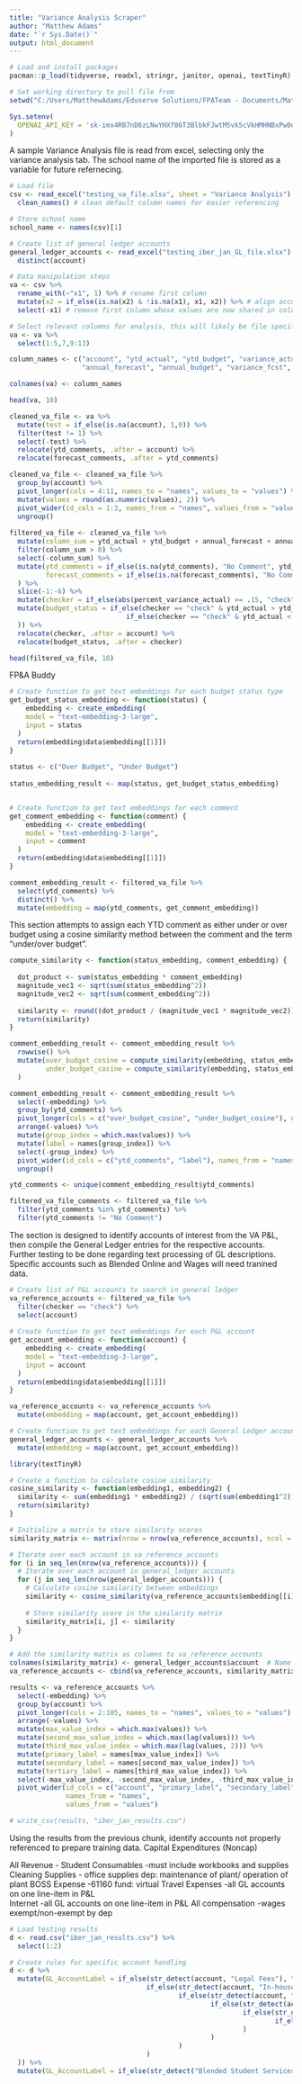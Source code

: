 ---
title: "Variance Analysis Scraper"
author: "Matthew Adams"
date: "`r Sys.Date()`"
output: html_document
---

```{r setup, include=FALSE}
# Load and install packages
pacman::p_load(tidyverse, readxl, stringr, janitor, openai, textTinyR)

# Set working directory to pull file from
setwd("C:/Users/MatthewAdams/Eduserve Solutions/FPATeam - Documents/Matthew Adams/CSUSA Projects/Scrape VA Files")

Sys.setenv(
  OPENAI_API_KEY = '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'
)
```


A sample Variance Analysis file is read from excel, selecting only the variance analysis tab. The school name of the imported file is stored as a variable for future refernecing. 
```{r data}
# Load file
csv <- read_excel("testing_va_file.xlsx", sheet = "Variance Analysis") %>% 
  clean_names() # clean default column names for easier referencing

# Store school name
school_name <- names(csv)[1]

# Create list of general ledger accounts 
general_ledger_accounts <- read_excel("testing_iber_jan_GL_file.xlsx") %>% 
  distinct(account)

# Data manipulation steps
va <- csv %>% 
  rename_with(~"x1", 1) %>% # rename first column 
  mutate(x2 = if_else(is.na(x2) & !is.na(x1), x1, x2)) %>% # align account columns that were separated due to indention in excel
  select(-x1) # remove first column whose values are now shared in column2

# Select relevant columns for analysis, this will likely be file specific based on user formatting
va <- va %>% 
  select(1:5,7,9:13)

column_names <- c("account", "ytd_actual", "ytd_budget", "variance_actual", "percent_variance_actual", "ytd_comments",
                  "annual_forecast", "annual_budget", "variance_fcst", "percent_variance_fcst", "forecast_comments")

colnames(va) <- column_names

head(va, 10)
```

```{r data processing}
cleaned_va_file <- va %>% 
  mutate(test = if_else(is.na(account), 1,0)) %>% 
  filter(test != 1) %>% 
  select(-test) %>% 
  relocate(ytd_comments, .after = account) %>% 
  relocate(forecast_comments, .after = ytd_comments)

cleaned_va_file <- cleaned_va_file %>% 
  group_by(account) %>% 
  pivot_longer(cols = 4:11, names_to = "names", values_to = "values") %>% 
  mutate(values = round(as.numeric(values), 2)) %>% 
  pivot_wider(id_cols = 1:3, names_from = "names", values_from = "values") %>% 
  ungroup()
  
filtered_va_file <- cleaned_va_file %>% 
  mutate(column_sum = ytd_actual + ytd_budget + annual_forecast + annual_budget) %>% 
  filter(column_sum > 0) %>% 
  select(-column_sum) %>% 
  mutate(ytd_comments = if_else(is.na(ytd_comments), "No Comment", ytd_comments),
         forecast_comments = if_else(is.na(forecast_comments), "No Comment", forecast_comments)
  ) %>% 
  slice(-1:-6) %>% 
  mutate(checker = if_else(abs(percent_variance_actual) >= .15, "check", "pass")) %>% 
  mutate(budget_status = if_else(checker == "check" & ytd_actual > ytd_budget, "Over Budget",
                             if_else(checker == "check" & ytd_actual < ytd_budget, "Under Budget", "")
  )) %>% 
  relocate(checker, .after = account) %>% 
  relocate(budget_status, .after = checker)

head(filtered_va_file, 10)
```

FP&A Buddy
```{r data analysis}
# Create function to get text embeddings for each budget status type
get_budget_status_embedding <- function(status) {
    embedding <- create_embedding(
    model = "text-embedding-3-large",
    input = status
  )
  return(embedding$data$embedding[[1]])
}
  
status <- c("Over Budget", "Under Budget")  
  
status_embedding_result <- map(status, get_budget_status_embedding)


# Create function to get text embeddings for each comment
get_comment_embedding <- function(comment) {
    embedding <- create_embedding(
    model = "text-embedding-3-large",
    input = comment
  )
  return(embedding$data$embedding[[1]])
}

comment_embedding_result <- filtered_va_file %>% 
  select(ytd_comments) %>% 
  distinct() %>% 
  mutate(embedding = map(ytd_comments, get_comment_embedding))
```

This section attempts to assign each YTD comment as either under or over budget using a cosine similarity method between the comment and the term "under/over budget".
```{r }
compute_similarity <- function(status_embedding, comment_embedding) {
  
  dot_product <- sum(status_embedding * comment_embedding)
  magnitude_vec1 <- sqrt(sum(status_embedding^2))
  magnitude_vec2 <- sqrt(sum(comment_embedding^2))
  
  similarity <- round((dot_product / (magnitude_vec1 * magnitude_vec2)), 4)
  return(similarity)
}

comment_embedding_result <- comment_embedding_result %>% 
  rowwise() %>% 
  mutate(over_budget_cosine = compute_similarity(embedding, status_embedding_result[[1]]),
         under_budget_cosine = compute_similarity(embedding, status_embedding_result[[2]])
  )

comment_embedding_result <- comment_embedding_result %>% 
  select(-embedding) %>% 
  group_by(ytd_comments) %>% 
  pivot_longer(cols = c("over_budget_cosine", "under_budget_cosine"), names_to = "names", values_to = "values") %>% 
  arrange(-values) %>% 
  mutate(group_index = which.max(values)) %>% 
  mutate(label = names[group_index]) %>% 
  select(-group_index) %>% 
  pivot_wider(id_cols = c("ytd_comments", "label"), names_from = "names", values_from = "values") %>% 
  ungroup()

ytd_comments <- unique(comment_embedding_result$ytd_comments) 

filtered_va_file_comments <- filtered_va_file %>% 
  filter(ytd_comments %in% ytd_comments) %>% 
  filter(ytd_comments != "No Comment")
```

The section is designed to identify accounts of interest from the VA P&L, then compile the General Ledger entries for the respective accounts. Further testing to be done regarding text processing of GL descriptions. Specific accounts such as Blended Online and Wages will need tranined data. 
```{r  }
# Create list of P&L accounts to search in general ledger
va_reference_accounts <- filtered_va_file %>% 
  filter(checker == "check") %>% 
  select(account) 
  
# Create function to get text embeddings for each P&L account
get_account_embedding <- function(account) {
    embedding <- create_embedding(
    model = "text-embedding-3-large",
    input = account
  )
  return(embedding$data$embedding[[1]])
}

va_reference_accounts <- va_reference_accounts %>% 
  mutate(embedding = map(account, get_account_embedding))

# Create function to get text embeddings for each General Ledger account
general_ledger_accounts <- general_ledger_accounts %>% 
  mutate(embedding = map(account, get_account_embedding))

library(textTinyR)

# Create a function to calculate cosine similarity
cosine_similarity <- function(embedding1, embedding2) {
  similarity <- sum(embedding1 * embedding2) / (sqrt(sum(embedding1^2)) * sqrt(sum(embedding2^2)))
  return(similarity)
}

# Initialize a matrix to store similarity scores
similarity_matrix <- matrix(nrow = nrow(va_reference_accounts), ncol = nrow(general_ledger_accounts))

# Iterate over each account in va_reference_accounts
for (i in seq_len(nrow(va_reference_accounts))) {
  # Iterate over each account in general_ledger_accounts
  for (j in seq_len(nrow(general_ledger_accounts))) {
    # Calculate cosine similarity between embeddings
    similarity <- cosine_similarity(va_reference_accounts$embedding[[i]], general_ledger_accounts$embedding[[j]])
    
    # Store similarity score in the similarity matrix
    similarity_matrix[i, j] <- similarity
  }
}

# Add the similarity matrix as columns to va_reference_accounts
colnames(similarity_matrix) <- general_ledger_accounts$account  # Name columns with accounts from general_ledger_accounts
va_reference_accounts <- cbind(va_reference_accounts, similarity_matrix)

results <- va_reference_accounts %>% 
  select(-embedding) %>% 
  group_by(account) %>% 
  pivot_longer(cols = 2:105, names_to = "names", values_to = "values") %>% 
  arrange(-values) %>% 
  mutate(max_value_index = which.max(values)) %>% 
  mutate(second_max_value_index = which.max(lag(values))) %>% 
  mutate(third_max_value_index = which.max(lag(values, 2))) %>% 
  mutate(primary_label = names[max_value_index]) %>% 
  mutate(secondary_label = names[second_max_value_index]) %>%
  mutate(tertiary_label = names[third_max_value_index]) %>%
  select(-max_value_index, -second_max_value_index, -third_max_value_index) %>% 
  pivot_wider(id_cols = c("account", "primary_label", "secondary_label", "tertiary_label"), 
              names_from = "names", 
              values_from = "values")

# write_csv(results, "iber_jan_results.csv")
```

Using the results from the previous chunk, identify accounts not properly referenced to prepare training data. 
Capital Expenditures (Noncap) 

All Revenue                          -
Student Consumables                  -must include workbooks and supplies
Cleaning Supplies                    - office supplies dep: maintenance of plant/ operation of plant
BOSS Expense                         -61160 fund: virtual
Travel Expenses                      -all GL accounts on one line-item in P&L    
Internet                             -all GL accounts on one line-item in P&L
All compensation                     -wages exempt/non-exempt by dep
```{r training} 
# Load testing results
d <- read.csv("iber_jan_results.csv") %>% 
  select(1:2)

# Create rules for specific account handling
d <- d %>% 
  mutate(GL_AccountLabel = if_else(str_detect(account, "Legal Fees"), "61060 - General Matters", 
                                  if_else(str_detect(account, "In-house Food Service"), "62300 - Function Expense",
                                          if_else(str_detect(account, "Uniform Expense"), "60870 - Uniform",
                                                  if_else(str_detect(account, "Accounting Services - Audit"), "61020 - Audit",
                                                          if_else(str_detect(account, "Background / Finger Printing"), "60820 - Background & Finger Printing",
                                                                  if_else(str_detect(account, "Consumable Instr. Supplies & Equip.-Teachers"), "65030 - Teacher Consumables", primary_label)
                                                          )
                                                  )
                                          )
                                  )
  )) %>% 
  mutate(GL_AccountLabel = if_else(str_detect("Blended Student Services Revenue"), ""))
  
                                                  
                                                
         
         


```



